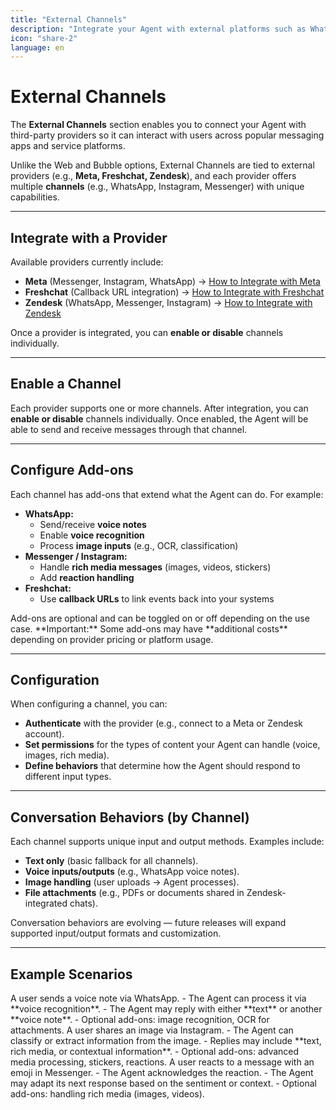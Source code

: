 ```yaml
---
title: "External Channels"
description: "Integrate your Agent with external platforms such as WhatsApp, Instagram, Messenger, Freshchat, and Zendesk"
icon: "share-2"
language: en
---
```


# External Channels

The **External Channels** section enables you to connect your Agent with third-party providers so it can interact with users across popular messaging apps and service platforms.  

Unlike the Web and Bubble options, External Channels are tied to external providers (e.g., **Meta, Freshchat, Zendesk**), and each provider offers multiple **channels** (e.g., WhatsApp, Instagram, Messenger) with unique capabilities.  

---

## Integrate with a Provider

Available providers currently include:  
- **Meta** (Messenger, Instagram, WhatsApp) → [How to Integrate with Meta](/workspaces/docs/integration-guides/en/how-to-integrate-to-meta.mdx)  
- **Freshchat** (Callback URL integration) → [How to Integrate with Freshchat](/workspaces/docs/integration-guides/en/how-to-integrate-to-freshchat.mdx)  
- **Zendesk** (WhatsApp, Messenger, Instagram) → [How to Integrate with Zendesk](/workspaces/docs/integration-guides/en/how-to-integrate-to-zendesk.mdx)  

Once a provider is integrated, you can **enable or disable** channels individually.  

---

## Enable a Channel

Each provider supports one or more channels. After integration, you can **enable or disable** channels individually. Once enabled, the Agent will be able to send and receive messages through that channel.

---

## Configure Add-ons

Each channel has add-ons that extend what the Agent can do. For example:  
- **WhatsApp:**  
  - Send/receive **voice notes**  
  - Enable **voice recognition**  
  - Process **image inputs** (e.g., OCR, classification)  
- **Messenger / Instagram:**  
  - Handle **rich media messages** (images, videos, stickers)  
  - Add **reaction handling**  
- **Freshchat:**  
  - Use **callback URLs** to link events back into your systems  

<Note>
Add-ons are optional and can be toggled on or off depending on the use case.  
**Important:** Some add-ons may have **additional costs** depending on provider pricing or platform usage.
</Note>

---

## Configuration

When configuring a channel, you can:  
- **Authenticate** with the provider (e.g., connect to a Meta or Zendesk account).  
- **Set permissions** for the types of content your Agent can handle (voice, images, rich media).  
- **Define behaviors** that determine how the Agent should respond to different input types.  

---

## Conversation Behaviors (by Channel)

Each channel supports unique input and output methods. Examples include:  
- **Text only** (basic fallback for all channels).  
- **Voice inputs/outputs** (e.g., WhatsApp voice notes).  
- **Image handling** (user uploads → Agent processes).  
- **File attachments** (e.g., PDFs or documents shared in Zendesk-integrated chats).  

<Note>
Conversation behaviors are evolving — future releases will expand supported input/output formats and customization.
</Note>

---

## Example Scenarios

<AccordionGroup>
  <Accordion title="WhatsApp – Voice and Media" icon="phone">
    A user sends a voice note via WhatsApp.  
    - The Agent can process it via **voice recognition**.  
    - The Agent may reply with either **text** or another **voice note**.  
    - Optional add-ons: image recognition, OCR for attachments.
  </Accordion>

  <Accordion title="Instagram – Images and Media" icon="image">
    A user shares an image via Instagram.  
    - The Agent can classify or extract information from the image.  
    - Replies may include **text, rich media, or contextual information**.  
    - Optional add-ons: advanced media processing, stickers, reactions.
  </Accordion>

  <Accordion title="Messenger – Engagement" icon="message-circle">
    A user reacts to a message with an emoji in Messenger.  
    - The Agent acknowledges the reaction.  
    - The Agent may adapt its next response based on the sentiment or context.  
    - Optional add-ons: handling rich media (images, videos).
  </Accordion>
</AccordionGroup>